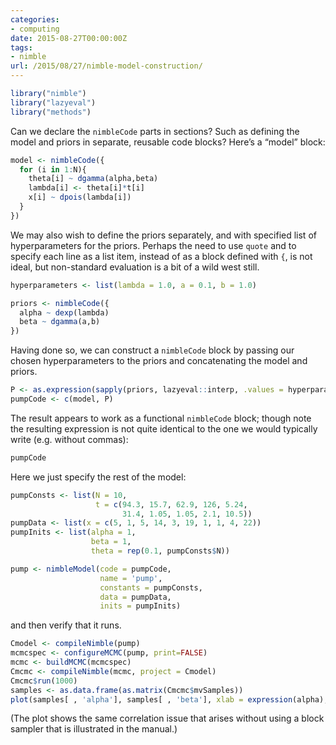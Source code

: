 ```yaml
---
categories:
- computing
date: 2015-08-27T00:00:00Z
tags:
- nimble
url: /2015/08/27/nimble-model-construction/
---
```


```r
library("nimble")
library("lazyeval")
library("methods")
```

Can we declare the `nimbleCode` parts in sections? Such as defining the model and priors in separate, reusable code blocks? Here's a "model" block:

```r
model <- nimbleCode({
  for (i in 1:N){
    theta[i] ~ dgamma(alpha,beta)
    lambda[i] <- theta[i]*t[i]
    x[i] ~ dpois(lambda[i])
  }
})
```


We may also wish to define the priors separately, and with specified list of hyperparameters for the priors.  Perhaps the need to use `quote` and to specify each line as a list item, instead of as a block defined with `{`, is not ideal, but non-standard evaluation is a bit of a wild west still.

```r
hyperparameters <- list(lambda = 1.0, a = 0.1, b = 1.0)

priors <- nimbleCode({
  alpha ~ dexp(lambda)
  beta ~ dgamma(a,b)
})

```

Having done so, we can construct a `nimbleCode` block by passing our chosen hyperparameters to the priors and concatenating the model and priors.  

```r
P <- as.expression(sapply(priors, lazyeval::interp, .values = hyperparameters)[-1])
pumpCode <- c(model, P)
```

The result appears to work as a functional `nimbleCode` block; though note the resulting expression is not quite identical to the one we would typically write (e.g. without commas):

```r
pumpCode
```

Here we just specify the rest of the model:

```r
pumpConsts <- list(N = 10, 
                   t = c(94.3, 15.7, 62.9, 126, 5.24,
                         31.4, 1.05, 1.05, 2.1, 10.5))
pumpData <- list(x = c(5, 1, 5, 14, 3, 19, 1, 1, 4, 22))
pumpInits <- list(alpha = 1, 
                  beta = 1,
                  theta = rep(0.1, pumpConsts$N))

pump <- nimbleModel(code = pumpCode, 
                    name = 'pump', 
                    constants = pumpConsts,
                    data = pumpData, 
                    inits = pumpInits)
```

and then verify that it runs.

```r
Cmodel <- compileNimble(pump)
mcmcspec <- configureMCMC(pump, print=FALSE)
mcmc <- buildMCMC(mcmcspec)
Cmcmc <- compileNimble(mcmc, project = Cmodel)
Cmcmc$run(1000)
samples <- as.data.frame(as.matrix(Cmcmc$mvSamples))
plot(samples[ , 'alpha'], samples[ , 'beta'], xlab = expression(alpha), ylab = expression(beta))
```

(The plot shows the same correlation issue that arises without using a block sampler that is illustrated in the manual.)
